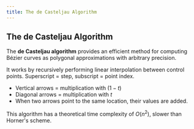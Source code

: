 ```yaml
---
title: The de Casteljau Algorithm
---
```


## The de Casteljau Algorithm

The **de Casteljau algorithm** provides an efficient method for computing Bézier curves as polygonal approximations with arbitrary precision.

It works by recursively performing linear interpolation between control points. Superscript = step, subscript = point index.

* Vertical arrows = multiplication with $(1 - t)$
* Diagonal arrows = multiplication with $t$
* When two arrows point to the same location, their values are added.

This algorithm has a theoretical time complexity of $O(n^2)$, slower than Horner's scheme.
